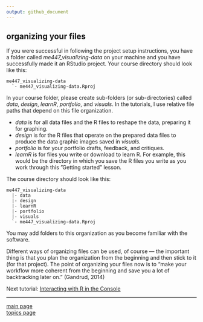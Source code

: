 ```yaml
---
output: github_document
---
```


## organizing your files

If you were successful in following the project setup instructions, you have a folder called *me447_visualizing-data* on your machine and you have successfully made it an RStudio project. Your course directory should look like this:

    me447_visualizing-data
      `- me447_visualizing-data.Rproj

In your course folder, please create sub-folders (or sub-directories) called *data*, *design*, *learnR*, *portfolio*, and *visuals*. In the tutorials, I use relative file paths that depend on this file organization. 

- *data* is for all data files and the R files to reshape the data,
preparing it for graphing.
- *design* is for the R files that operate on the prepared data
files to produce the data graphic images saved in *visuals.*
- *portfolio* is for your portfolio drafts, feedback, and critiques.
- *learnR* is for files you write or download to learn R. For
example, this would be the directory in which you save the R files you write as you work through this ”Getting started” lesson. 

The course directory should look like this: 

    me447_visualizing-data
      |- data
      |- design 
      |- learnR 
      |- portfolio 
      |- visuals
      `- me447_visualizing-data.Rproj

You may add folders to this organization as you become familiar with the software. 

Different ways of organizing files can be used, of course --- the important thing is that you plan the organization from the beginning and then stick to it (for that project). The point of organizing your files now is to "make your workflow more coherent from the beginning and save you a lot of backtracking later on." (Gandrud, 2014)

Next tutorial: [Interacting with R in the Console](cm011_using-console.md)

---

[main page](../README.md)<br> 
[topics page](cm001_org-by-topic.md)
